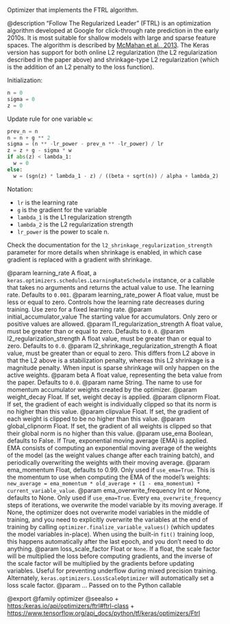Optimizer that implements the FTRL algorithm.

@description
"Follow The Regularized Leader" (FTRL) is an optimization algorithm
developed at Google for click-through rate prediction in the early 2010s. It
is most suitable for shallow models with large and sparse feature spaces.
The algorithm is described by
[McMahan et al., 2013](https://research.google.com/pubs/archive/41159.pdf).
The Keras version has support for both online L2 regularization
(the L2 regularization described in the paper
above) and shrinkage-type L2 regularization
(which is the addition of an L2 penalty to the loss function).

Initialization:

```python
n = 0
sigma = 0
z = 0
```

Update rule for one variable `w`:

```python
prev_n = n
n = n + g ** 2
sigma = (n ** -lr_power - prev_n ** -lr_power) / lr
z = z + g - sigma * w
if abs(z) < lambda_1:
  w = 0
else:
  w = (sgn(z) * lambda_1 - z) / ((beta + sqrt(n)) / alpha + lambda_2)
```

Notation:

- `lr` is the learning rate
- `g` is the gradient for the variable
- `lambda_1` is the L1 regularization strength
- `lambda_2` is the L2 regularization strength
- `lr_power` is the power to scale n.

Check the documentation for the `l2_shrinkage_regularization_strength`
parameter for more details when shrinkage is enabled, in which case gradient
is replaced with a gradient with shrinkage.

@param learning_rate A float, a
    `keras.optimizers.schedules.LearningRateSchedule` instance, or
    a callable that takes no arguments and returns the actual value to
    use. The learning rate. Defaults to `0.001`.
@param learning_rate_power A float value, must be less or equal to zero.
    Controls how the learning rate decreases during training. Use zero
    for a fixed learning rate.
@param initial_accumulator_value The starting value for accumulators. Only
    zero or positive values are allowed.
@param l1_regularization_strength A float value, must be greater than or equal
    to zero. Defaults to `0.0`.
@param l2_regularization_strength A float value, must be greater than or equal
    to zero. Defaults to `0.0`.
@param l2_shrinkage_regularization_strength A float value, must be greater
    than or equal to zero. This differs from L2 above in that the L2
    above is a stabilization penalty, whereas this L2 shrinkage is a
    magnitude penalty. When input is sparse shrinkage will only happen
    on the active weights.
@param beta A float value, representing the beta value from the paper.
    Defaults to `0.0`.
@param name String. The name to use
  for momentum accumulator weights created by
  the optimizer.
@param weight_decay Float. If set, weight decay is applied.
@param clipnorm Float. If set, the gradient of each weight is individually
  clipped so that its norm is no higher than this value.
@param clipvalue Float. If set, the gradient of each weight is clipped to be
  no higher than this value.
@param global_clipnorm Float. If set, the gradient of all weights is clipped
  so that their global norm is no higher than this value.
@param use_ema Boolean, defaults to False. If True, exponential moving average
  (EMA) is applied. EMA consists of computing an exponential moving
  average of the weights of the model (as the weight values change after
  each training batch), and periodically overwriting the weights with
  their moving average.
@param ema_momentum Float, defaults to 0.99. Only used if `use_ema=True`.
  This is the momentum to use when computing
  the EMA of the model's weights:
  `new_average = ema_momentum * old_average + (1 - ema_momentum) *
  current_variable_value`.
@param ema_overwrite_frequency Int or None, defaults to None. Only used if
  `use_ema=True`. Every `ema_overwrite_frequency` steps of iterations,
  we overwrite the model variable by its moving average.
  If None, the optimizer
  does not overwrite model variables in the middle of training, and you
  need to explicitly overwrite the variables at the end of training
  by calling `optimizer.finalize_variable_values()`
  (which updates the model
  variables in-place). When using the built-in `fit()` training loop,
  this happens automatically after the last epoch,
  and you don't need to do anything.
@param loss_scale_factor Float or `None`. If a float, the scale factor will
  be multiplied the loss before computing gradients, and the inverse of
  the scale factor will be multiplied by the gradients before updating
  variables. Useful for preventing underflow during mixed precision
  training. Alternately, `keras.optimizers.LossScaleOptimizer` will
  automatically set a loss scale factor.
@param ... Passed on to the Python callable

@export
@family optimizer
@seealso
+ <https:/keras.io/api/optimizers/ftrl#ftrl-class>
+ <https://www.tensorflow.org/api_docs/python/tf/keras/optimizers/Ftrl>
